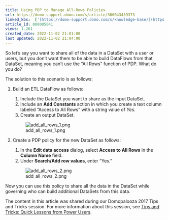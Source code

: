 ```yaml
---
title: Using PDP to Manage All-Rows Policies
url: https://domo-support.domo.com/s/article/360043439373
linked_kbs:  ['[https://domo-support.domo.com/s/knowledge-base/](https://domo-support.domo.com/s/knowledge-base/)', '[https://domo-support.domo.com/s/](https://domo-support.domo.com/s/)', '[https://domo-support.domo.com/s/topic/0TO5w000000Zan2GAC](https://domo-support.domo.com/s/topic/0TO5w000000Zan2GAC)', '[https://domo-support.domo.com/s/topic/0TO5w000000Zao2GAC](https://domo-support.domo.com/s/topic/0TO5w000000Zao2GAC)', '[https://domo-support.domo.com/s/article/360043440633](https://domo-support.domo.com/s/article/360043440633)', '[https://domo-support.domo.com/s/article/360043439373](https://domo-support.domo.com/s/article/360043439373)', '[https://domo-support.domo.com/s/topic/0TO5w000000Zao2GAC/personalized-data-permissions-pdp](https://domo-support.domo.com/s/topic/0TO5w000000Zao2GAC/personalized-data-permissions-pdp)', '[https://domo-support.domo.com/s/article/360043429933](https://domo-support.domo.com/s/article/360043429933)', '[https://domo-support.domo.com/s/article/360043429953](https://domo-support.domo.com/s/article/360043429953)', '[https://domo-support.domo.com/s/article/360042925494](https://domo-support.domo.com/s/article/360042925494)', '[https://domo-support.domo.com/s/article/360043429913](https://domo-support.domo.com/s/article/360043429913)', '[https://domo-support.domo.com/s/article/4408174643607](https://domo-support.domo.com/s/article/4408174643607)', '[https://domo-support.domo.com/s/login/](https://domo-support.domo.com/s/login/)']
article_id: 000005041
views: 1.261
created_date: 2022-11-02 21:01:00
last updated: 2022-11-02 21:04:00
---
```




So let's say you want to share all of the data in a DataSet with a user or users, but you don’t want them to be able to build DataFlows from that DataSet, meaning you can't use the "All Rows" function of PDP. What do you do?


The solution to this scenario is as follows:


1. Build an ETL DataFlow as follows:


	1. Include the DataSet you want to share as the input DataSet.
	2. Include an **Add** **Constants** action in which you create a text column labeled “Access to All Rows” with a string value of *Yes*.
	3. Create an output DataSet.  
	  
	![add_all_rows_1.png](add_all_rows_1.png)
2. Create a PDP policy for the new DataSet as follows:


	1. In the **Edit data access** dialog, select **Access to All Rows** in the **Column Name** field.
	2. Under **Search/Add row values**, enter "Yes."  
	  
	![add_all_rows_2.png](add_all_rows_2.png)


Now you can use this policy to share all the data in the DataSet while governing who can build additional DataSets from this data.


The content in this article was shared during our Domopalooza 2017 Tips and Tricks session. For more information about this session, see [Tips and Tricks: Quick Lessons from Power Users](/s/article/360043440633 "Tips and Tricks: Quick Lessons from Power Users").

